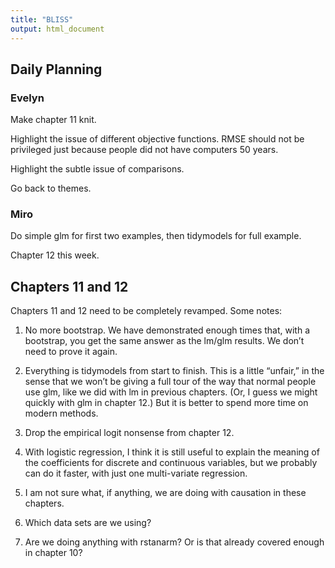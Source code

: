 ```yaml
---
title: "BLISS"
output: html_document
---
```


## Daily Planning

### Evelyn

Make chapter 11 knit.

Highlight the issue of different objective functions. RMSE should not be privileged just because people did not have computers 50 years. 

Highlight the subtle issue of comparisons. 

Go back to themes.


### Miro

Do simple glm for first two examples, then tidymodels for full example.

Chapter 12 this week.


## Chapters 11 and 12

Chapters 11 and 12 need to be completely revamped. Some notes:

1) No more bootstrap. We have demonstrated enough times that, with a bootstrap, you get the same answer as the lm/glm results. We don't need to prove it again.

2) Everything is tidymodels from start to finish. This is a little "unfair," in the sense that we won't be giving a full tour of the way that normal people use glm, like we did with lm in previous chapters. (Or, I guess we might quickly with glm in chapter 12.) But it is better to spend more time on modern methods.

3) Drop the empirical logit nonsense from chapter 12.

4) With logistic regression, I think it is still useful to explain the meaning of the coefficients for discrete and continuous variables, but we probably can do it faster, with just one multi-variate regression.

5) I am not sure what, if anything, we are doing with causation in these chapters. 

6) Which data sets are we using? 

7) Are we doing anything with rstanarm? Or is that already covered enough in chapter 10?

